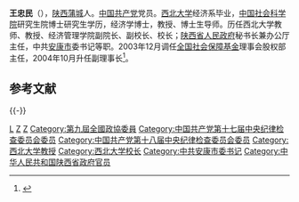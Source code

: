 '''王忠民'''（{{bd|1957年|10月||catIdx=W王}}），[[陕西|陕西]][[蒲城|蒲城]]人。[[中国共产党|中国共产党]]党员。[[西北大学|西北大学]]经济系毕业，[[中国社会科学院|中国社会科学院]]研究生院博士研究生学历，经济学博士，教授、博士生导师。历任西北大学教师、教授、经济管理学院副院长、副校长、校长；[[陕西省人民政府|陕西省人民政府]]秘书长兼办公厅主任，中共[[安康市|安康市]]委书记等职。2003年12月调任[[全国社会保障基金|全国社会保障基金]]理事会股权部主任，2004年10月升任副理事长<ref>{{cite web|accessdate=2013-05-01|url=http://renwu.hexun.com/figure_1346.shtml|title=王忠民简历|publisher=[[和讯网|和讯网]]|archive-url=https://web.archive.org/web/20130424203152/http://renwu.hexun.com/figure_1346.shtml|archive-date=2013-04-24|dead-url=yes}}</ref>。

==参考文献==
{{reflist|3}}

{{-}}
{{start box}}
{{s-civ}}
{{s-before|？}}
{{s-title|[[全国社会保障基金理事会|全国社会保障基金理事会]]股权部主任|2003年12月—2004年10月}}
{{s-after|[[冀国强|冀国强]]}}
{{s-ppo|{{cpc}}}}
{{s-before|[[宋洪武|宋洪武]]}}
{{s-title|[[中国共产党安康市委员会|中国共产党安康市委员会]]书记|2002年7月—2003年12月}}
{{s-after|[[黄玮|黄　玮]]}}
{{s-gov|prc}}
{{s-before|[[王为强|王为强]]}}
{{s-title|[[陕西省人民政府|陕西省人民政府]]秘书长|1999年1月—2002年7月}}
{{s-after|[[李堂堂|李堂堂]]}}
{{s-before|？}}
{{s-title|[[陕西省人民政府办公厅|陕西省人民政府办公厅]]主任|1999年1月—2002年7月}}
{{s-after|[[李堂堂|李堂堂]]}}
{{s-edu}}
{{s-before|[[陈宗兴|陈宗兴]]}}
{{s-title|[[西北大学|西北大学]]校长|1997年7月—1999年1月}}
{{s-after|[[孙勇_(1950年)|孙　勇]]}}
{{end box}}

[[Category:王姓|L]]
[[Category:蒲城人|Z]]
[[Category:西北大学校友|Z]]
[[Category:第九屆全國政協委員|Category:第九屆全國政協委員]]
[[Category:中国共产党第十七届中央纪律检查委员会委员|Category:中国共产党第十七届中央纪律检查委员会委员]]
[[Category:中国共产党第十八届中央纪律检查委员会委员|Category:中国共产党第十八届中央纪律检查委员会委员]]
[[Category:西北大学教授|Category:西北大学教授]]
[[Category:西北大学校长|Category:西北大学校长]]
[[Category:中共安康市委书记|Category:中共安康市委书记]]
[[Category:中华人民共和国陕西省政府官员|Category:中华人民共和国陕西省政府官员]]